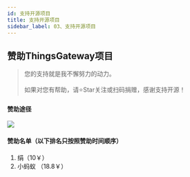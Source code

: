 ```yaml
---
id: 支持开源项目
title: 支持开源项目
sidebar_label: 03、支持开源项目
---
```


## 赞助ThingsGateway项目
> 您的支持就是我不懈努力的动力。
<br></br>如果对您有帮助，请⭐Star关注或扫码捐赠，感谢支持开源！

#### 赞助途径
![](/img/pay.png)


#### 赞助名单（以下排名只按照赞助时间顺序）

1. 绢（10￥）
2. 小蚂蚁 （18.8￥）



